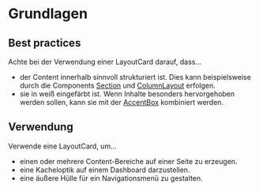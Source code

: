 # Grundlagen

## Best practices

Achte bei der Verwendung einer LayoutCard darauf, dass...

- der Content innerhalb sinnvoll strukturiert ist. Dies kann beispielsweise durch die Components [Section](/03-components/structure/section) und [ColumnLayout](/03-components/structure/column-layout) erfolgen.
- sie in weiß eingefärbt ist. Wenn Inhalte besonders hervorgehoben werden sollen, kann sie mit der [AccentBox](/03-components/structure/accent-box) kombiniert werden.

## Verwendung

Verwende eine LayoutCard, um…

- einen oder mehrere Content-Bereiche auf einer Seite zu erzeugen.
- eine Kacheloptik auf einem Dashboard darzustellen.
- eine äußere Hülle für ein Navigationsmenü zu gestalten. 
